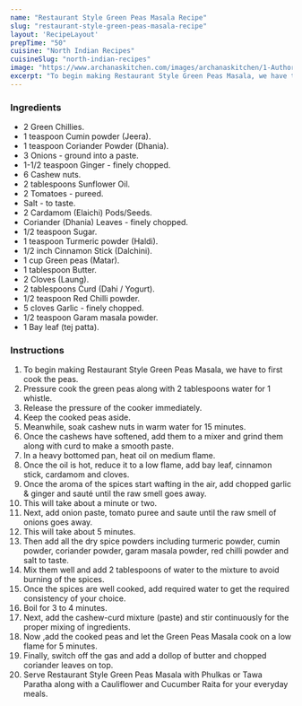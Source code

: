 ---
name: "Restaurant Style Green Peas Masala Recipe"
slug: "restaurant-style-green-peas-masala-recipe"
layout: 'RecipeLayout'
prepTime: "50"
cuisine: "North Indian Recipes"
cuisineSlug: "north-indian-recipes"
image: "https://www.archanaskitchen.com/images/archanaskitchen/1-Author/jhumu.here-gmail.com/Restaurant_style_Green_Peas_Masala.jpg"
excerpt: "To begin making Restaurant Style Green Peas Masala, we have to first cook the peas"
---

### Ingredients

- 2 Green Chillies.
- 1 teaspoon Cumin powder (Jeera).
- 1 teaspoon Coriander Powder (Dhania).
- 3 Onions - ground into a paste.
- 1-1/2 teaspoon Ginger - finely chopped.
- 6 Cashew nuts.
- 2 tablespoons Sunflower Oil.
- 2 Tomatoes - pureed.
- Salt - to taste.
- 2 Cardamom (Elaichi) Pods/Seeds.
- Coriander (Dhania) Leaves - finely chopped.
- 1/2 teaspoon Sugar.
- 1 teaspoon Turmeric powder (Haldi).
- 1/2 inch Cinnamon Stick (Dalchini).
- 1 cup Green peas (Matar).
- 1 tablespoon Butter.
- 2 Cloves (Laung).
- 2 tablespoons Curd (Dahi / Yogurt).
- 1/2 teaspoon Red Chilli powder.
- 5 cloves Garlic - finely chopped.
- 1/2 teaspoon Garam masala powder.
- 1 Bay leaf (tej patta).

### Instructions

1. To begin making Restaurant Style Green Peas Masala, we have to first cook the peas.
1. Pressure cook the green peas along with 2 tablespoons water for 1 whistle.
1. Release the pressure of the cooker immediately.
1. Keep the cooked peas aside.
1. Meanwhile, soak cashew nuts in warm water for 15 minutes.
1. Once the cashews have softened, add them to a mixer and grind them along with curd to make a smooth paste.
1. In a heavy bottomed pan, heat oil on medium flame.
1. Once the oil is hot, reduce it to a low flame, add bay leaf, cinnamon stick, cardamom and cloves.
1. Once the aroma of the spices start wafting in the air, add chopped garlic & ginger and sauté until the raw smell goes away.
1. This will take about a minute or two.
1. Next, add onion paste, tomato puree and saute until the raw smell of onions goes away.
1. This will take about 5 minutes.
1. Then add all the dry spice powders including turmeric powder, cumin powder, coriander powder, garam masala powder, red chilli powder and salt to taste.
1. Mix them well and add 2 tablespoons of water to the mixture to avoid burning of the spices.
1. Once the spices are well cooked, add required water to get the required consistency of your choice.
1. Boil for 3 to 4 minutes.
1. Next, add the cashew-curd mixture (paste) and stir continuously for the proper mixing of ingredients.
1. Now ,add the cooked peas and let the Green Peas Masala cook on a low flame for 5 minutes.
1. Finally, switch off the gas and add a dollop of butter and chopped coriander leaves on top.
1. Serve Restaurant Style Green Peas Masala with Phulkas or Tawa Paratha along with a Cauliflower and Cucumber Raita for your everyday meals.
